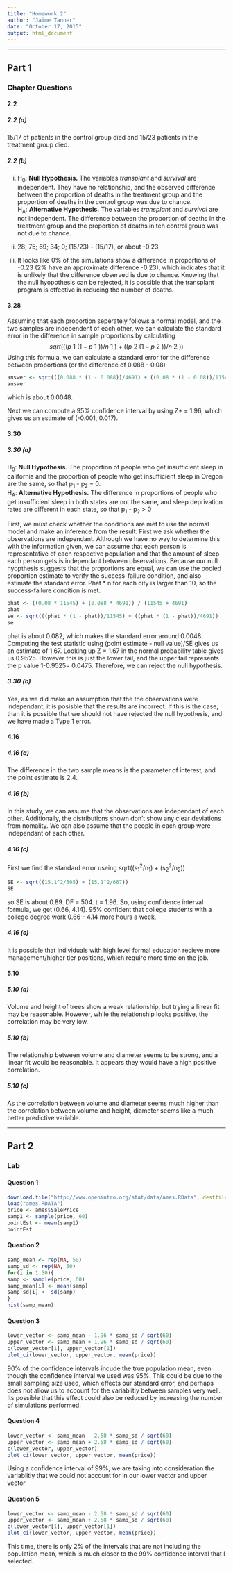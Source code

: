 ```yaml
---
title: "Homework 2"
author: "Jaime Tanner"
date: "October 17, 2015"
output: html_document
---
```


***



## Part 1 
### Chapter Questions 




#### 2.2 

##### 2.2 (a)

15/17 of patients in the control group died and 15/23 patients in the treatment group died. 

##### 2.2 (b)
(i) 
H~0~: **Null Hypothesis.** The variables *transplant* and *survival* are independent. They have no relationship, and the observed difference between the proportion of deaths in the treatment group and the proportion of deaths in the control group was due to chance.  
H~A~: **Alternative Hypothesis.** The variables *transplant* and *survival* are not independent. The difference between the proportion of deaths in the treatment group and the proportion of deaths in teh control group was not due to chance. 

(ii)
28; 75; 69; 34; 0; (15/23) - (15/17),  or about -0.23

(iii)
It looks like 0% of the simulations show a difference in proportions of -0.23 (2% have an approximate difference -0.23), which indicates that it is unlikely that the difference observed is due to chance. Knowing that the null hyopothesis can be rejected, it is possible that the transplant program is effective in reducing the number of deaths. 


#### 3.28

Assuming that each proportion seperately follows a normal model, and the two samples are independent of each other, we can calculate the standard error in the difference in sample proportions by calculating $$sqrt(((p~1~(1-p~1~))/n~1~) + ((p~2~(1-p~2~))/n~2~))$$ Using this formula, we can calculate a standard error for the difference between proportions (or the difference of 0.088 - 0.08)

```r
answer <- sqrt(((0.088 * (1 - 0.088))/4691) + ((0.08 * (1 - 0.08))/11545))
answer
```

which is about 0.0048. 

Next we can compute a 95% confidence interval by using Z* = 1.96, which gives us an estimate of  (-0.001, 0.017).


#### 3.30

##### 3.30 (a)

H~0~: **Null Hypothesis.** The proportion of people who get insufficient sleep in california and the proportion of people who get insufficient sleep in Oregon are the same, so that p~1~ - p~2~ = 0.   
H~A~: **Alternative Hypothesis.** The difference in proportions of people who get insufficient sleep in both states are not the same, and sleep deprivation rates are different in each state, so that p~1~ - p~2~ > 0


First, we must check whether the conditions are met to use the normal model and make an inference from the result. First we ask whether the observations are independant. Although we have no way to determine this with the information given, we can assume that each person is representative of each respective population and that the amount of sleep each person gets is independant between observations. Because our null hyopthesis suggests that the proportions are equal, we can use the pooled proportion estimate to verify the success-failure condition, and also estimate the standard error. Phat * n for each city is larger than 10, so the success-failure condition is met. 
```r
phat <- ((0.08 * 11545) + (0.088 * 4691)) / (11545 + 4691)
phat
se <- sqrt(((phat * (1 - phat))/11545) + ((phat * (1 - phat))/4691))
se
```

phat is about 0.082, which makes the standard error around 0.0048. Computing the test statistic using (point estimate - null value)/SE gives us an estimate of 1.67. Looking up Z = 1.67 in the normal probability table gives us 0.9525. However this is just the lower tail, and the upper tail represents the p value 1-0.9525= 0.0475. Therefore, we can reject the null hypothesis. 

##### 3.30 (b)

Yes, as we did make an assumption that the the observations were independant, it is posisble that the results are incorrect. If this is the case, than it is possible that we should not have rejected the null hypothesis, and we have made a Type 1 error. 

#### 4.16

##### 4.16 (a)

The difference in the two sample means is the parameter of interest, and the point estimate is 2.4. 

##### 4.16 (b)

In this study, we can assume that the observations are independant of each other. Additionally, the distributions shown don't show any clear deviations from nomality. We can also assume that the people in each group were independant of each other.

##### 4.16 (c)

First we find the standard error useing sqrt((s~1~^2^/n~1~) + (s~2~^2^/n~2~))

```r
SE <- sqrt((15.1^2/505) + (15.1^2/667))
SE
```

so SE is about 0.89. DF = 504. t = 1.96. So, using confidence interval formula, we get (0.66, 4.14). 95% confident that college students with a college degree work 0.66 - 4.14 more hours a week.

##### 4.16 (c)

It is possible that individuals with high level formal education recieve more management/higher tier positions, which require more time on the job. 


#### 5.10

##### 5.10 (a)

Volume and height of trees show a weak relationship, but trying a linear fit may be reasonable. However, while the relationship looks positive, the correlation may be very low.  


##### 5.10 (b)

The relationship between volume and diameter seems to be strong, and a linear fit would be reasonable. It appears they would have a high positive correlation. 

##### 5.10 (c)

As the correlation between volume and diameter seems much higher than the correlation between volume and height, diameter seems like a much better predictive variable. 

***



## Part 2
### Lab




#### Question 1

```r
download.file("http://www.openintro.org/stat/data/ames.RData", destfile = "ames.RData")
load("ames.RDATA")
price <- ames$SalePrice
samp1 <- sample(price, 60)
pointEst <- mean(samp1)
pointEst
```

#### Question 2

```r
samp_mean <- rep(NA, 50)
samp_sd <- rep(NA, 50)
for(i in 1:50){
samp <- sample(price, 60)
samp_mean[i] <- mean(samp) 
samp_sd[i] <- sd(samp)
}
hist(samp_mean)
```

#### Question 3

```r
lower_vector <- samp_mean - 1.96 * samp_sd / sqrt(60)
upper_vector <- samp_mean + 1.96 * samp_sd / sqrt(60)
c(lower_vector[1], upper_vector[1])
plot_ci(lower_vector, upper_vector, mean(price))
```

90% of the confidence intervals incude the true population mean, even though the confidence interval we used was 95%. This could be due to the small sampling size used, which effects our standard error, and perhaps does not allow us to account for the variablitiy between samples very well. Its possible that this effect could also be reduced by increasing the number of simulations performed. 

#### Question 4


```r
lower_vector <- samp_mean - 2.58 * samp_sd / sqrt(60)
upper_vector <- samp_mean + 2.58 * samp_sd / sqrt(60)
c(lower_vector, upper_vector)
plot_ci(lower_vector, upper_vector, mean(price))
```

Using a confidence interval of 99%, we are taking into consideration the variablitiy that we could not account for in our lower vector and upper vector 


#### Question 5

```r
lower_vector <- samp_mean - 2.58 * samp_sd / sqrt(60)
upper_vector <- samp_mean + 2.58 * samp_sd / sqrt(60)
c(lower_vector[1], upper_vector[1])
plot_ci(lower_vector, upper_vector, mean(price))
```

This time, there is only 2% of the intervals that are not including the population mean, which is much closer to the 99% confidence interval that I selected. 

